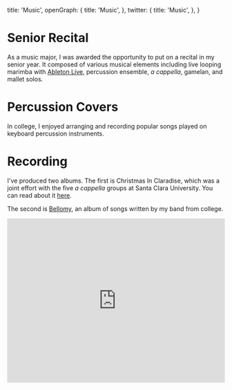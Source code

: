   title: 'Music',
  openGraph: {
    title: 'Music',
  },
  twitter: {
    title: 'Music',
  },
}

# Senior Recital
As a music major, I was awarded the opportunity to put on a recital in my senior year. It composed of various musical elements including live looping marimba with [Ableton Live](https://ableton.com), percussion ensemble, _a cappella_, gamelan, and mallet solos.

<VideoContainer
  src="https://www.youtube-nocookie.com/embed/QEQ5AZ_LAlQ"
  title='Ryan Rishi - "8 on Three and 9 on Two"'
/>

# Percussion Covers
In college, I enjoyed arranging and recording popular songs played on keyboard percussion instruments.

<VideoContainer
  src="https://www.youtube-nocookie.com/embed/sMzCV91D3ao"
  title='Ryan Rishi - "I Will Follow You Into The Dark" by Death Cab for Cutie [Percussion Cover]'
/>

# Recording
I've produced two albums. The first is Christmas In Claradise, which was a joint effort with the five <em>a cappella</em> groups at Santa Clara University. You can read about it [here](/blog/2015-12-27-the-twelve-days-of-an-a-cappella-christmas-album).

The second is [Bellomy](https://open.spotify.com/album/5Tbpm70sMQ2aUwdsEieHn5?si=pucr00KFSq-X_hMGfvNRrA), an album of songs written by my band from college.

<iframe
  src="https://open.spotify.com/embed/album/5Tbpm70sMQ2aUwdsEieHn5"
  title="Jagged Light - Bellomy"
  width="100%"
  height="380"
  frameBorder="0"
  allowtransparency="true"
  allow="autoplay; clipboard-write; encrypted-media; fullscreen; picture-in-picture"
/>
